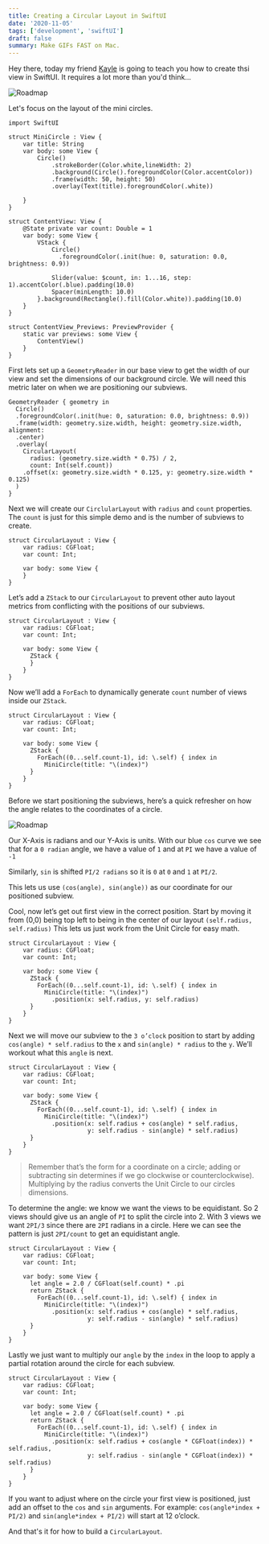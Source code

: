 ```yaml
---
title: Creating a Circular Layout in SwiftUI
date: '2020-11-05'
tags: ['development', 'swiftUI']
draft: false
summary: Make GIFs FAST on Mac.
---
```


Hey there, today my friend [Kayle](https://www.kaylegishen.com) is going to teach you how to create thsi view in SwiftUI. It requires a lot more than you'd think...



<div className="my-1 px-2 w-full overflow-hidden xl:my-1 xl:px-2 xl:w-1/2">
    <Image alt="Roadmap" src="/static/images/circular_layout.png" width={878} height={884} />
</div>

Let's focus on the layout of the mini circles.


```
import SwiftUI

struct MiniCircle : View {
    var title: String
    var body: some View {
        Circle()
            .strokeBorder(Color.white,lineWidth: 2)
            .background(Circle().foregroundColor(Color.accentColor))
            .frame(width: 50, height: 50)
            .overlay(Text(title).foregroundColor(.white))
            
    }
}

struct ContentView: View {
    @State private var count: Double = 1
    var body: some View {
        VStack {
            Circle()
              .foregroundColor(.init(hue: 0, saturation: 0.0, brightness: 0.9))
                
            Slider(value: $count, in: 1...16, step: 1).accentColor(.blue).padding(10.0)
            Spacer(minLength: 10.0)
        }.background(Rectangle().fill(Color.white)).padding(10.0)
    }
}

struct ContentView_Previews: PreviewProvider {
    static var previews: some View {
        ContentView()
    }
}
```


First lets set up a `GeometryReader` in our base view to get the width of our view and set the dimensions of our background circle. We will need this metric later on when we are positioning our subviews.

```
GeometryReader { geometry in
  Circle()
  .foregroundColor(.init(hue: 0, saturation: 0.0, brightness: 0.9))
  .frame(width: geometry.size.width, height: geometry.size.width, alignment:
  .center)
  .overlay(
    CircularLayout(
      radius: (geometry.size.width * 0.75) / 2,
      count: Int(self.count))
    .offset(x: geometry.size.width * 0.125, y: geometry.size.width * 0.125)
  )
}
```

Next we will create our `CirclularLayout` with `radius` and `count` properties. The `count` is just for this simple demo and is the number of subviews to create.

```
struct CircularLayout : View {
    var radius: CGFloat;
    var count: Int;

    var body: some View {
    }
}
```

Let’s add a `ZStack` to our `CircularLayout` to prevent other auto layout metrics from conflicting with the positions of our subviews.

```
struct CircularLayout : View {
    var radius: CGFloat;
    var count: Int;

    var body: some View {
      ZStack {
      }
    }
}
```

Now we’ll add a `ForEach` to dynamically generate `count` number of views inside our `ZStack`.

```
struct CircularLayout : View {
    var radius: CGFloat;
    var count: Int;

    var body: some View {
      ZStack {
        ForEach((0...self.count-1), id: \.self) { index in
          MiniCircle(title: "\(index)")
      }
    }
}
```
Before we start positioning the subviews, here’s a quick refresher on how the angle relates to the coordinates of a circle.

<div className="my-1 px-2 w-full overflow-hidden xl:my-1 xl:px-2 xl:w-1/2">
    <Image alt="Roadmap" src="/static/images/circle_coordinates.png" width={831} height={471} />
</div>

Our X-Axis is radians and our Y-Axis is units. With our blue `cos` curve we see that for a `0 radian` angle, we have a value of `1` and at `PI` we have a value of `-1`

Similarly, `sin` is shifted `PI/2 radians` so it is `0` at `0` and `1` at `PI/2`.

This lets us use `(cos(angle), sin(angle))` as our coordinate for our positioned subview.

Cool, now let’s get out first view in the correct position. Start by moving it from (0,0) being top left to being in the center of our layout `(self.radius, self.radius)` This lets us just work from the Unit Circle for easy math.

```
struct CircularLayout : View {
    var radius: CGFloat;
    var count: Int;

    var body: some View {
      ZStack {
        ForEach((0...self.count-1), id: \.self) { index in
          MiniCircle(title: "\(index)")
            .position(x: self.radius, y: self.radius)
      }
    }
}
```

Next we will move our subview to the `3 o’clock` position to start by adding `cos(angle) * self.radius` to the `x` and `sin(angle) * radius` to the `y`. We’ll workout what this `angle` is next.

```
struct CircularLayout : View {
    var radius: CGFloat;
    var count: Int;

    var body: some View {
      ZStack {
        ForEach((0...self.count-1), id: \.self) { index in
          MiniCircle(title: "\(index)")
            .position(x: self.radius + cos(angle) * self.radius,
                      y: self.radius - sin(angle) * self.radius)
      }
    }
}
```
>Remember that’s the form for a coordinate on a circle; adding or subtracting sin determines if we go clockwise or counterclockwise). Multiplying by the radius converts the Unit Circle to our circles dimensions.

To determine the angle: we know we want the views to be equidistant. So 2 views should give us an angle of `PI` to split the circle into 2. With 3 views we want `2PI/3` since there are `2PI` radians in a circle. Here we can see the pattern is just `2PI/count` to get an equidistant angle.

```
struct CircularLayout : View {
    var radius: CGFloat;
    var count: Int;

    var body: some View {
      let angle = 2.0 / CGFloat(self.count) * .pi
      return ZStack {
        ForEach((0...self.count-1), id: \.self) { index in
          MiniCircle(title: "\(index)")
            .position(x: self.radius + cos(angle) * self.radius,
                      y: self.radius - sin(angle) * self.radius)
      }
    }
}
```

Lastly we just want to multiply our `angle` by the `index` in the loop to apply a partial rotation around the circle for each subview.

```
struct CircularLayout : View {
    var radius: CGFloat;
    var count: Int;

    var body: some View {
      let angle = 2.0 / CGFloat(self.count) * .pi
      return ZStack {
        ForEach((0...self.count-1), id: \.self) { index in
          MiniCircle(title: "\(index)")
            .position(x: self.radius + cos(angle * CGFloat(index)) * self.radius,
                      y: self.radius - sin(angle * CGFloat(index)) * self.radius)
      }
    }
}
```

If you want to adjust where on the circle your first view is positioned, just add an offset to the `cos` and `sin` arguments. For example: `cos(angle*index + PI/2)` and `sin(angle*index + PI/2)` will start at 12 o’clock.

And that's it for how to build a `CircularLayout`.